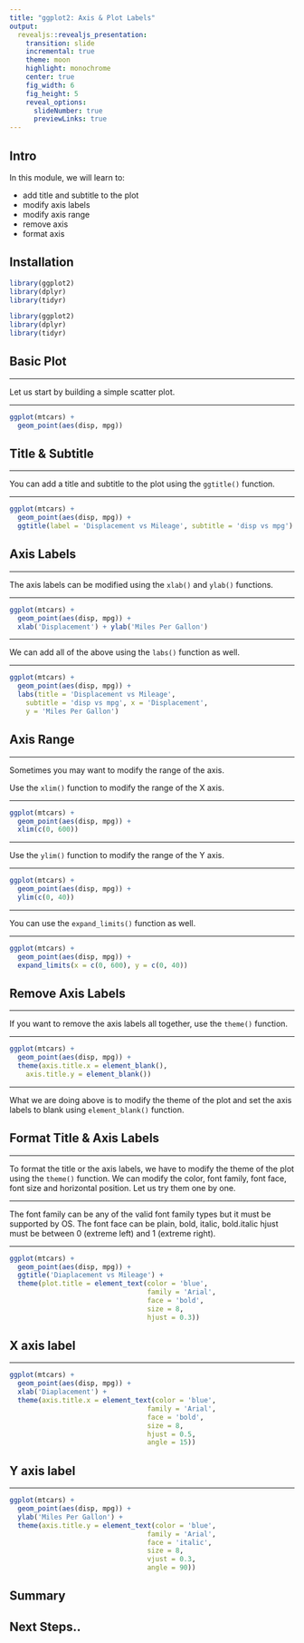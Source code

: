```yaml
---
title: "ggplot2: Axis & Plot Labels"
output: 
  revealjs::revealjs_presentation:
    transition: slide
    incremental: true
    theme: moon
    highlight: monochrome
    center: true
    fig_width: 6
    fig_height: 5
    reveal_options:
      slideNumber: true
      previewLinks: true
---
```


## Intro

In this module, we will learn to:

- add title and subtitle to the plot
- modify axis labels
- modify axis range
- remove axis
- format axis

## Installation

```r
library(ggplot2)
library(dplyr)
library(tidyr)
```

```r
library(ggplot2)
library(dplyr)
library(tidyr)
```

## Basic Plot

----

Let us start by building a simple scatter plot. 

----

```r
ggplot(mtcars) +
  geom_point(aes(disp, mpg))
```

## Title & Subtitle

----

You can add a title and subtitle to the plot using the `ggtitle()` function.

----

```r
ggplot(mtcars) +
  geom_point(aes(disp, mpg)) +
  ggtitle(label = 'Displacement vs Mileage', subtitle = 'disp vs mpg')
```

## Axis Labels

----

The axis labels can be modified using the `xlab()` and `ylab()` functions.

----

```r
ggplot(mtcars) +
  geom_point(aes(disp, mpg)) +
  xlab('Displacement') + ylab('Miles Per Gallon')
```

----

We can add all of the above using the `labs()` function as well.

----

```r
ggplot(mtcars) +
  geom_point(aes(disp, mpg)) +
  labs(title = 'Displacement vs Mileage',
    subtitle = 'disp vs mpg', x = 'Displacement',
    y = 'Miles Per Gallon')
```

## Axis Range

----

Sometimes you may want to modify the range of the axis. 

Use the `xlim()` function to modify the range of the X axis.

----

```r
ggplot(mtcars) +
  geom_point(aes(disp, mpg)) +
  xlim(c(0, 600))
```

----

Use the `ylim()` function to modify the range of the Y axis.

----

```r
ggplot(mtcars) +
  geom_point(aes(disp, mpg)) +
  ylim(c(0, 40))
```

----

You can use the `expand_limits()` function as well.

----

```r
ggplot(mtcars) +
  geom_point(aes(disp, mpg)) +
  expand_limits(x = c(0, 600), y = c(0, 40))
```

## Remove Axis Labels

----

If you want to remove the axis labels all together, use the `theme()` function.

----

```r
ggplot(mtcars) +
  geom_point(aes(disp, mpg)) +
  theme(axis.title.x = element_blank(),
    axis.title.y = element_blank())
```

----

What we are doing above is to modify the theme of the plot and set the axis labels to blank using
`element_blank()` function.


## Format Title & Axis Labels

----

To format the title or the axis labels, we have to modify the theme of the plot using the `theme()` function.
We can modify the color, font family, font face, font size and horizontal position. Let us try them one by one.

----

The font family can be any of the valid font family types but it must be supported by OS.
The font face can be plain, bold, italic, bold.italic
hjust must be between 0 (extreme left) and 1 (extreme right). 

----

```r
ggplot(mtcars) +
  geom_point(aes(disp, mpg)) +
  ggtitle('Diaplacement vs Mileage') +
  theme(plot.title = element_text(color = 'blue',
                                  family = 'Arial',
                                  face = 'bold',
                                  size = 8,
                                  hjust = 0.3))
```

## X axis label

----

```r
ggplot(mtcars) +
  geom_point(aes(disp, mpg)) +
  xlab('Diaplacement') +
  theme(axis.title.x = element_text(color = 'blue',
                                  family = 'Arial',
                                  face = 'bold',
                                  size = 8,
                                  hjust = 0.5,
                                  angle = 15))
```


## Y axis label

----

```r
ggplot(mtcars) +
  geom_point(aes(disp, mpg)) +
  ylab('Miles Per Gallon') +
  theme(axis.title.y = element_text(color = 'blue',
                                  family = 'Arial',
                                  face = 'italic',
                                  size = 8,
                                  vjust = 0.3,
                                  angle = 90))
```

## Summary

## Next Steps..
